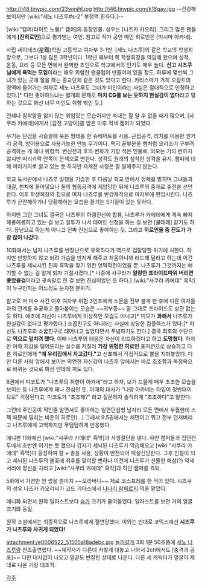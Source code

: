 http://i48.tinypic.com/23wmjhl.jpg http://i46.tinypic.com/k18gav.jpg
--건강해 보이지만 [wiki:"세노 나츠루#s-2" 부정맥 환자다.]--
 
[wiki:"캠퍼(라이트 노벨)" 캠퍼]의 등장인물. 성우는 [나즈카 카오리]. 그리고 많은 팬들에게 '''[진히로인]'''으로 평가받는 여인. 참고로 작가 공인 메인 히로인은 [미시마 아카네]. 

사립 세이테츠(星鐵)학원 고등학교 여자부 3-1반. [세노 나츠루]와 같은 학교의 학생회장으로, 그보다 1살 많은 3학년이다. 1학년 때부터 쭉 학생회장을 역임해 왔으며 성적, 운동, 요리 등 모든 면에서 완벽한 초인으로 학교에서의 인기도 매우 높다. '''산고 시즈쿠 님에게 욕먹는 모임'''이라는 매우 위험한 팬클럽이 만들어져 있을 정도. 하루에 몇번씩 그녀가 있는 곳에 절을 하는 종교단체 같은 것도 있다고 한다. 카리스마가 가히 오컬트의 영역에 들어가는 여자로 세노 나츠루도 그녀가 미인이라는 사실은 절대적으로 인정하고 있다.[* 다만 좋아하느냐는 별개의 문제로 '''마치 CG를 보는 듯하지 현실감이 없다'''라고 말하는 것으로 봐선 너무 미인도 취향 밖인 듯.]

언제나 침착함을 잃지 않는 위엄있는 모습이지만 속내는 잘 알 수 없을 때가 많으며, [사쿠라 카에데]에게서 [감전 고양이]를 받은 이후 적색 캠퍼가 되었다.

무기는 단검을 사슬끝에 묶은 형태를 한 슈베어트를 사용. 근접공격, 리치를 이용한 원거리 공격, 방어용으로 사용가능한 만능 무기이다. 특히 끝부분을 뱀처럼 요리조리 구부려 공격하는 게 꽤나 위협적. 변신전과 후의 변화가 가장 적은 인물로, 외모는 거의 변하지 않지만 머리카락 안쪽이 은색으로 변한다. 성격도 원래의 침착한 성격을 유지. 캠퍼에 대해 여러가지로 알고 있는 듯 하지만 자세한 사정은 잘 말해주지 않는다.

학교 도서관에서 나츠루 일행을 기습한 후 다음날 학교 안에서 정체를 밝히며 그녀들과 대결, 핀치에 몰아넣으나 둘의 협동공격에 제압당한 뒤에 나츠루의 중재로 휴전을 선언한다. 이후 학생회장의 힘으로 여자 나츠루를 반강제적으로 여자부에 편입시킨다. 나츠루가 곤란해하거나 당황해하는 모습을 즐기는 S기질이 있는 듯하다.

하지만 그런 그녀도 결국은 나츠루의 하렘전선에 합류, 나츠루가 카에데에게 계속 빠져 헤롱헤롱하고 있는 걸 보고 질투가 나서 데이트 신청을 하는 걸 보면 [쿨데레] 같기도 하다. 장난으로 하는게 아니고 진짜 진심으로 좋아하는 듯. 그리고 ''' 히로인들 중 진도가 가장 많이 나갔다'''.

10화에서는 남자 나츠루를 반장난으로 유혹하다가 역으로 겁탈당할 위기에 처한다. 하지만 반항하지 않고 되려 가슴을 만지게 해주고 처음이니까 리드해 달라고 하는데 이건 나츠루를 세뇌시킨 진짜 흑막을 찾기 위한 연막작전이었을 뿐. 나츠루가 그것까지는 얘기할 수 없는 걸 알게 되자 기절시켰다.[* 나중에 사쿠라가 '''알량한 프라이드따위 버리면 좋았을걸'''이라고 귓속말로 한 걸 보면 진심이었던 듯 하다.] [wiki:"사쿠라 카에데" 흑막]이 누구인지는 어느정도 눈치챈 분위기.

참고로 저 미수 사건 이후 여자부 위험 3인조에게 소문을 전부 불게 한 후에 다른 여자들과의 관계를 추궁하고 몰아붙이는 모습은 ~~의부증~~ 말 그대로 프라이드도 상관 없는 듯 하다. 애초에 자신이 나츠루에게 이상적인 모습도 아니고[* 미모가 '''과해서''' 나츠루가 현실감이 없다고 평가했다.] 소꿉친구도 아니라는 사실에 상당한 컴플렉스가 있다.[* 자신도 나츠루의 소꿉친구로 태어나고 싶었다면서 푸념하기도 한다.] 결국 최후의 수단으로 '''역으로 덮치려 했다'''. 이때 나츠루의 대응은 자신이 리드하겠다고 하고 '''도망쳤다'''. 하지만 이때 지갑을 떨어뜨리는 실수를 저질러 '''가장 위험한 히로인''' 포지션으로 상승하고 다른 히로인에게 '''"얘 우리집에서 자고갔다."'''고 선포해서 직접적으로 불을 지펴놓았다. 다만 다른 사람 앞에서 보이는 의연한 자신감이 나츠루 앞에서는 바로 초조함과 독점욕으로 바뀌는 것으로 봐선 얀데레 끼도 있다.

8권에서 미코토가 "나츠루의 취향이 아카네"라고 하자, 보기 드물게 매우 초초한 모습을 보이는 등 나츠루에게 꽤나 진심인 듯. 이때의 대사가 "나랑 아카네는 타입이 정반대이므로" 걱정된다고, 미코토가 "초조해?" 라고 질문하자 솔직하게 "초조하다"고 말한다.

그런데 주인공이 적인줄 알면서도 좋아하는 일편단심형 남자라 모든 면에서 우월한데 스펙 때문에 밀리는 비운의 히로인(...) 그래서 9.5권에서는 체면이고 뭐고 전부 던져버리고 나츠루에게 고백하지만 무덤덤하게 반응했다.

애니판 11화에선 [wiki:"사쿠라 카에데" 흑막]과 사생결단을 낸다. 햐얀 캠퍼들과 집단전투에서 초반엔 이기는 듯 했으나 갑자기 세뇌된 나츠루가 역습해오고 [wiki:"사쿠라 카에데" 흑막]이 등장하여 칼 + 총을 사용, 상황이 반전되어 떡실신당한다. 그후 인질이 되고 세뇌된 나츠루의 불꽃에 최후를 맞이할 뻔하나 이전에 나츠루가 선물한 해삼(?) 악세서리에 정신을 차리고 [wiki:"사쿠라 카에데" 흑막]과 하얀 캠퍼를 격퇴.

5화에서 가면만 안 썼을 뿐이지 ~~오라버니~~ 제로 코스프레를 한 적이 있다. 시즈쿠의 성우 나즈카 카오리씨가 코드 기아스에서 [[나나리 람페르지]] 역을 맡았다.

애니화 되면서 원작 일러스트보다 [[슴가]] 크기가 줄어들었다. 일러스트를 보면 거의 얼굴 크기와 동일. 

원작 소설에서는 최종적으로 나츠루에게 절연당했다. 이와는 반대로 코믹스에선 '''시즈쿠가 나츠루와 사귀게 되었다!'''

attachment:/e0006522_51505a18adebc.jpg
[[놀러갈게]] 3화 1분 50초쯤에 [[세노 나츠루]]랑 찬조출연했다. ~~제작사가 다른데 저렇게 대놓고 나와서 2ch에서도 [충격과 공포]~~ 다만 대사없이 나오고 얼굴도 반잘린 상태로 나온다. 다른 세 캐릭터가 얼굴이 제대로 나온 거랑 대조적.

[[각주]]
